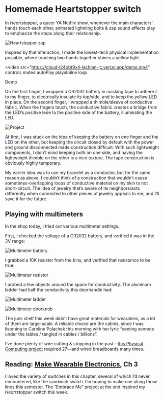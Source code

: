 
# Homemade Heartstopper switch

In _Heartstopper_, a queer YA Netflix show, whenever the main characters’ hands touch each other, animated lightning bolts & zap sound effects play to emphasize the steps along their relationship.

![Heartstopper zap](https://cloud-jquzth0jd-lachlan-jc.vercel.app/dl.webp)

Inspired by that interaction, I made the lowest-tech physical implementation possible, where touching two hands together shines a yellow light.

<video
  src="https://cloud-l24obt9x4-lachlan-jc.vercel.app/demo.mp4"
  controls
  muted
  autoPlay
  playsInline
  loop
>
  Demo
</video>

On the first finger, I wrapped a CR2032 battery in masking tape to adhere it to my finger, to electrically insulate its top/side, and to keep the yellow LED in place. On the second finger, I wrapped a thimble/sleeve of conductive fabric. When the fingers touch, the conductive fabric creates a bridge from the LED’s positive lede to the positive side of the battery, illuminating the LED.

![Project](https://cloud-l24obt9x4-lachlan-jc.vercel.app/project.jpeg)

At first, I was stuck on the idea of keeping the battery on one finger and the LED on the other, but keeping the circuit closed by default with the power and ground disconnected made construction difficult. With such lightweight components, I didn’t mind keeping both on one side, and having the lightweight thimble on the other is a nice texture. The tape construction is obviously highly temporary.

My earlier idea was to use my bracelet as a conductor, but for the same reason as above, I couldn’t think of a construction that wouldn’t cause sometimes-overlapping loops of conductive material on my skin to not short-circuit. The idea of jewelry that’s aware of its neighbors/acts differently when connected to other pieces of jewelry appeals to me, and I’ll save it for the future.

## Playing with multimeters

In the shop today, I tried out various multimeter settings.

First, I checked the voltage of a CR2032 battery, and verified it was in the 3V range:

![Multimeter battery](https://cloud-l24obt9x4-lachlan-jc.vercel.app/multimeter_battery.jpeg)

I grabbed a 10K resistor from the bins, and verified that resistance to be true:

![Multimeter resistor](https://cloud-l24obt9x4-lachlan-jc.vercel.app/multimeter_resistor.jpeg)

I probed a few objects around the space for conductivity. The aluminum ladder had half the conductivity this doorhandle had:

![Multimeter ladder](https://cloud-l24obt9x4-lachlan-jc.vercel.app/multimeter_ladder.jpeg)

![Multimeter doorknob](https://cloud-l24obt9x4-lachlan-jc.vercel.app/multimeter_doorknob.jpeg)

The junk shelf this week didn’t have great materials for wearables, as a lot of them are large-scale. A reliable choice are the cables, since I was listening to Caroline Polachek this morning with her lyric “sexting sonnets under the tables / tangled in cables / billions”.

<Song url="https://song.link/i/1669096369" />

I’ve done plenty of wire cutting & stripping in the past—[this Physical Computing project](/2022-09-28_pcomp_interactive_object_project) required 27—and wired breadboards many times.

## Reading: [Make Wearable Electronics](https://www.amazon.com/Make-Wearable-Electronics-prototype-interactive/dp/1449336515), Ch 3

I loved the variety of switches in this chapter, several of which I’d never encountered, like the sandwich switch. I’m hoping to make one along those lines this semester. The “Embrace Me” project at the end inspired my *Heartstopper* switch this week.
